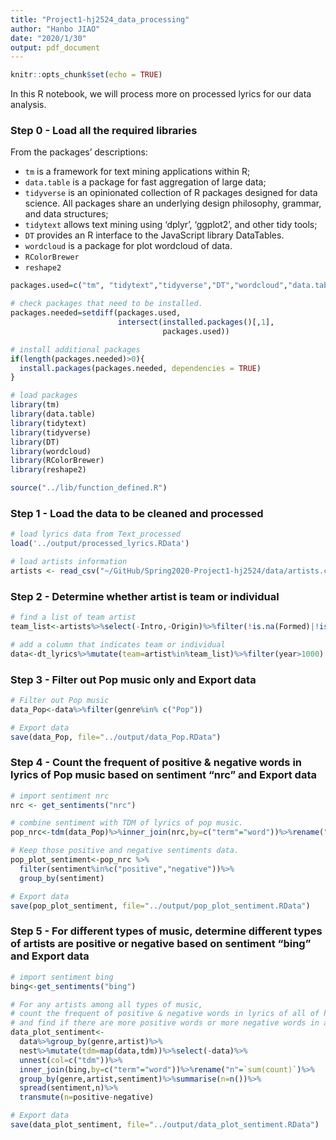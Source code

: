 ```yaml
---
title: "Project1-hj2524_data_processing"
author: "Hanbo JIAO"
date: "2020/1/30"
output: pdf_document
---
```


```r
knitr::opts_chunk$set(echo = TRUE)
```


In this R notebook, we will process more on processed lyrics for our data analysis.

### Step 0 - Load all the required libraries

From the packages' descriptions:

+ `tm` is a framework for text mining applications within R;
+ `data.table` is a package for fast aggregation of large data;
+ `tidyverse` is an opinionated collection of R packages designed for data science. All packages share an underlying design philosophy, grammar, and data structures;
+ `tidytext` allows text mining using 'dplyr', 'ggplot2', and other tidy tools;
+ `DT` provides an R interface to the JavaScript library DataTables.
+ `wordcloud` is a package for plot wordcloud of data.
+ `RColorBrewer` 
+ `reshape2`

```r
packages.used=c("tm", "tidytext","tidyverse","DT","wordcloud","data.table","RColorBrewer","reshape2")

# check packages that need to be installed.
packages.needed=setdiff(packages.used, 
                        intersect(installed.packages()[,1], 
                                  packages.used))

# install additional packages
if(length(packages.needed)>0){
  install.packages(packages.needed, dependencies = TRUE)
}

# load packages
library(tm)
library(data.table)
library(tidytext)
library(tidyverse)
library(DT)
library(wordcloud)
library(RColorBrewer)
library(reshape2)

source("../lib/function_defined.R")
```

### Step 1 - Load the data to be cleaned and processed
```r
# load lyrics data from Text_processed
load('../output/processed_lyrics.RData')

# load artists information
artists <- read_csv("~/GitHub/Spring2020-Project1-hj2524/data/artists.csv")
```

### Step 2 - Determine whether artist is team or individual
```r
# find a list of team artist
team_list<-artists%>%select(-Intro,-Origin)%>%filter(!is.na(Formed)|!is.na(Members))%>%filter(is.na(Formed)|!Formed==199)%>%pull(Artist)

# add a column that indicates team or individual  
data<-dt_lyrics%>%mutate(team=artist%in%team_list)%>%filter(year>1000)
```

### Step 3 - Filter out Pop music only and Export data
```r
# Filter out Pop music
data_Pop<-data%>%filter(genre%in% c("Pop"))

# Export data
save(data_Pop, file="../output/data_Pop.RData")

```

### Step 4 - Count the frequent of positive & negative words in lyrics of Pop music based on sentiment "nrc" and Export data
```r
# import sentiment nrc
nrc <- get_sentiments("nrc") 

# combine sentiment with TDM of lyrics of pop music.
pop_nrc<-tdm(data_Pop)%>%inner_join(nrc,by=c("term"="word"))%>%rename("n"=`sum(count)`)

# Keep those positive and negative sentiments data.
pop_plot_sentiment<-pop_nrc %>%
  filter(sentiment%in%c("positive","negative"))%>%
  group_by(sentiment)

# Export data
save(pop_plot_sentiment, file="../output/pop_plot_sentiment.RData")
```

### Step 5 - For different types of music, determine different types of artists are positive or negative based on sentiment "bing" and Export data
```r
# import sentiment bing
bing<-get_sentiments("bing")

# For any artists among all types of music, 
# count the frequent of positive & negative words in lyrics of all of her songs,
# and find if there are more positive words or more negative words in all of her songs.
data_plot_sentiment<-
  data%>%group_by(genre,artist)%>%
  nest%>%mutate(tdm=map(data,tdm))%>%select(-data)%>%
  unnest(col=c("tdm"))%>%
  inner_join(bing,by=c("term"="word"))%>%rename("n"=`sum(count)`)%>%
  group_by(genre,artist,sentiment)%>%summarise(n=n())%>%
  spread(sentiment,n)%>%
  transmute(n=positive-negative)

# Export data
save(data_plot_sentiment, file="../output/data_plot_sentiment.RData")
```






